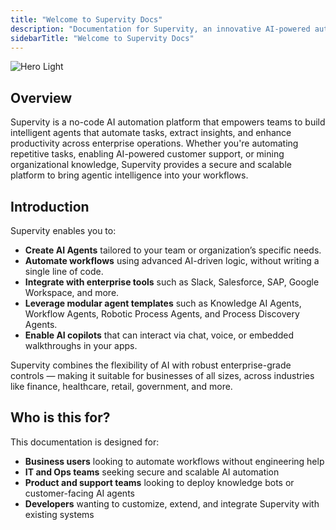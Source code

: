 ```yaml
---
title: "Welcome to Supervity Docs"
description: "Documentation for Supervity, an innovative AI-powered automation platform, provides comprehensive insights into the system's setup, usage, and development. As a continuously evolving resource, contributions from users and developers are valued to enhance its breadth and utility."
sidebarTitle: "Welcome to Supervity Docs"
---
```


<img
  className="block dark:hidden"
  src="/images/hero-light.png"
  alt="Hero Light"
/>

## Overview

Supervity is a no-code AI automation platform that empowers teams to build intelligent agents that automate tasks, extract insights, and enhance productivity across enterprise operations. Whether you're automating repetitive tasks, enabling AI-powered customer support, or mining organizational knowledge, Supervity provides a secure and scalable platform to bring agentic intelligence into your workflows.

## Introduction

Supervity enables you to:

- **Create AI Agents** tailored to your team or organization’s specific needs.
- **Automate workflows** using advanced AI-driven logic, without writing a single line of code.
- **Integrate with enterprise tools** such as Slack, Salesforce, SAP, Google Workspace, and more.
- **Leverage modular agent templates** such as Knowledge AI Agents, Workflow Agents, Robotic Process Agents, and Process Discovery Agents.
- **Enable AI copilots** that can interact via chat, voice, or embedded walkthroughs in your apps.

Supervity combines the flexibility of AI with robust enterprise-grade controls — making it suitable for businesses of all sizes, across industries like finance, healthcare, retail, government, and more.

## Who is this for?

This documentation is designed for:

- **Business users** looking to automate workflows without engineering help
- **IT and Ops teams** seeking secure and scalable AI automation
- **Product and support teams** looking to deploy knowledge bots or customer-facing AI agents
- **Developers** wanting to customize, extend, and integrate Supervity with existing systems